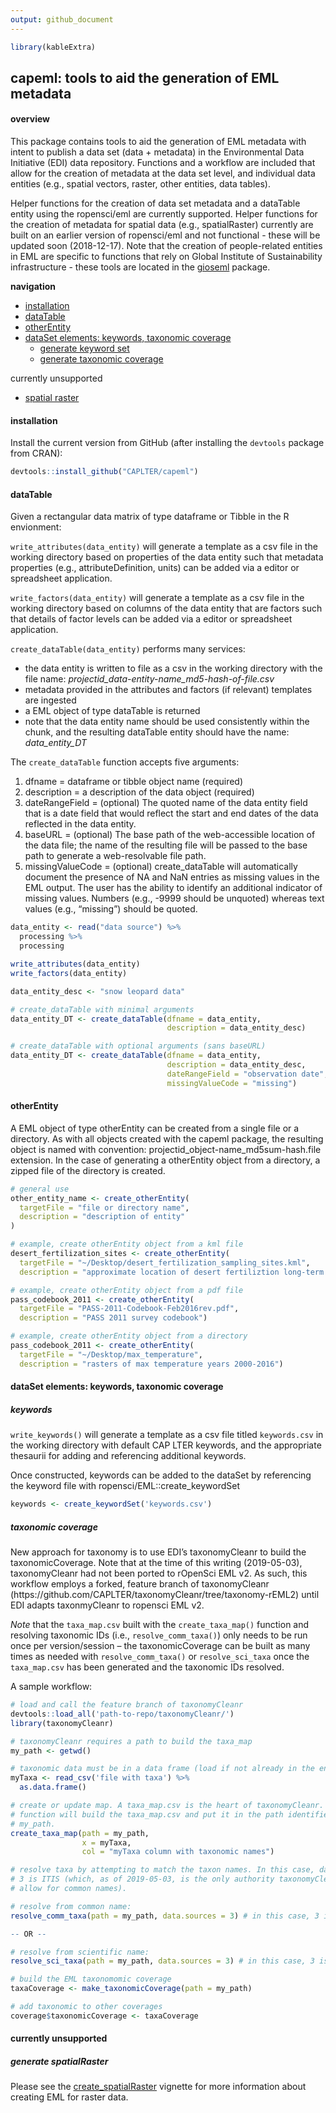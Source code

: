 ```yaml
---
output: github_document
---
```


```r

library(kableExtra)
```

<!-- README.md is generated from README.Rmd. Please edit the latter. -->

## capeml: tools to aid the generation of EML metadata

#### overview

This package contains tools to aid the generation of EML metadata with intent to
publish a data set (data + metadata) in the Environmental Data Initiative (EDI)
data repository. Functions and a workflow are included that allow for the
creation of metadata at the data set level, and individual data entities (e.g.,
spatial vectors, raster, other entities, data tables).

Helper functions for the creation of data set metadata and a dataTable entity
using the ropensci/eml are currently supported. Helper functions for the
creation of metadata for spatial data (e.g., spatialRaster) currently are built
on an earlier version of ropensci/eml and not functional - these will be updated
soon (2018-12-17). Note that the creation of people-related entities in EML are
specific to functions that rely on Global Institute of Sustainability
infrastructure - these tools are located in the
[gioseml](https://github.com/CAPLTER/gioseml) package.

**navigation**

* [installation](https://github.com/CAPLTER/capeml#installation)
* [dataTable](https://github.com/CAPLTER/capeml#dataTable)
* [otherEntity](https://github.com/CAPLTER/capeml#otherEntity)
* [dataSet elements: keywords, taxonomic coverage](https://github.com/CAPLTER/capeml#dataSet)
    + [generate keyword set](https://github.com/CAPLTER/capeml#generate-keywordset-from-file)
    + [generate taxonomic coverage](https://github.com/CAPLTER/capeml#generate-taxonomiccoverage)

currently unsupported

- [spatial raster](https://github.com/CAPLTER/capeml#generate-spatialraster)

#### installation

Install the current version from GitHub (after installing the `devtools` package from CRAN):

```r

devtools::install_github("CAPLTER/capeml")
```


#### dataTable

Given a rectangular data matrix of type dataframe or Tibble in the R envionment:

`write_attributes(data_entity)` will generate a template as a csv file in the
working directory based on properties of the data entity such that metadata
properties (e.g., attributeDefinition, units) can be added via a editor or
spreadsheet application.

`write_factors(data_entity)` will generate a template as a csv file in the
working directory based on columns of the data entity that are factors such that
details of factor levels can be added via a editor or spreadsheet application.

`create_dataTable(data_entity)` performs many services:

* the data entity is written to file as a csv in the working directory with the
file name: *projectid_data-entity-name_md5-hash-of-file.csv*
* metadata provided in the attributes and factors (if relevant) templates are
ingested
* a EML object of type dataTable is returned
* note that the data entity name should be used consistently within the chunk,
and the resulting dataTable entity should have the name: *data_entity_DT*

The `create_dataTable` function accepts five arguments:

1. dfname = dataframe or tibble object name (required)
2. description = a description of the data object (required)
3. dateRangeField = (optional) The quoted name of the data entity field that is a
date field that would reflect the start and end dates of the data reflected in
the data entity.
4. baseURL = (optional) The base path of the web-accessible location of the data
file; the name of the resulting file will be passed to the base path to generate
a web-resolvable file path.
5. missingValueCode = (optional) create_dataTable will automatically document
the presence of NA and NaN entries as missing values in the EML output. The user
has the ability to identify an additional indicator of missing values. Numbers
(e.g., -9999 should be unquoted) whereas text values (e.g., "missing") should be
quoted.

```r

data_entity <- read("data source") %>% 
  processing %>% 
  processing

write_attributes(data_entity)
write_factors(data_entity)

data_entity_desc <- "snow leopard data"

# create_dataTable with minimal arguments
data_entity_DT <- create_dataTable(dfname = data_entity,
                                   description = data_entity_desc)

# create_dataTable with optional arguments (sans baseURL)
data_entity_DT <- create_dataTable(dfname = data_entity,
                                   description = data_entity_desc,
                                   dateRangeField = "observation date",
                                   missingValueCode = "missing")

```

#### otherEntity

A EML object of type otherEntity can be created from a single file or a
directory. As with all objects created with the capeml package, the resulting
object is named with convention: projectid_object-name_md5sum-hash.file
extension. In the case of generating a otherEntity object from a directory, a
zipped file of the directory is created.

```r

# general use
other_entity_name <- create_otherEntity(
  targetFile = "file or directory name",
  description = "description of entity"
)

# example, create otherEntity object from a kml file
desert_fertilization_sites <- create_otherEntity(
  targetFile = "~/Desktop/desert_fertilization_sampling_sites.kml",
  description = "approximate location of desert fertiliztion long-term study sites")

# example, create otherEntity object from a pdf file
pass_codebook_2011 <- create_otherEntity(
  targetFile = "PASS-2011-Codebook-Feb2016rev.pdf",
  description = "PASS 2011 survey codebook")

# example, create otherEntity object from a directory
pass_codebook_2011 <- create_otherEntity(
  targetFile = "~/Desktop/max_temperature",
  description = "rasters of max temperature years 2000-2016")

```


#### dataSet elements: keywords, taxonomic coverage

##### keywords

`write_keywords()` will generate a template as a csv file titled `keywords.csv`
in the working directory with default CAP LTER keywords, and the appropriate
thesaurii for adding and referencing additional keywords.

Once constructed, keywords can be added to the dataSet by referencing the
keyword file with ropensci/EML::create_keywordSet

```r
keywords <- create_keywordSet('keywords.csv')
```

##### taxonomic coverage

New approach for taxonomy is to use EDI's taxonomyCleanr to build the
taxonomicCoverage. Note that at the time of this writing (2019-05-03),
taxonomyCleanr had not been ported to rOpenSci EML v2. As such, this workflow
employs a forked, feature branch of taxonomyCleanr
(https://github.com/CAPLTER/taxonomyCleanr/tree/taxonomy-rEML2) until EDI adapts
taxonmyCleanr to ropensci EML v2.

*Note* that the `taxa_map.csv` built with the `create_taxa_map()` function and
resolving taxonomic IDs (i.e., `resolve_comm_taxa()`) only needs to be run once
per version/session -- the taxonomicCoverage can be built as many times as
needed with `resolve_comm_taxa()` or `resolve_sci_taxa` once the `taxa_map.csv`
has been generated and the taxonomic IDs resolved.

A sample workflow:

```r

# load and call the feature branch of taxonomyCleanr
devtools::load_all('path-to-repo/taxonomyCleanr/') 
library(taxonomyCleanr)

# taxonomyCleanr requires a path to build the taxa_map
my_path <- getwd() 

# taxonomic data must be in a data frame (load if not already in the environment)
myTaxa <- read_csv('file with taxa') %>% 
  as.data.frame()

# create or update map. A taxa_map.csv is the heart of taxonomyCleanr. This
# function will build the taxa_map.csv and put it in the path identified with
# my_path.
create_taxa_map(path = my_path,
                x = myTaxa,
                col = "myTaxa column with taxonomic names") 

# resolve taxa by attempting to match the taxon names. In this case, data.source
# 3 is ITIS (which, as of 2019-05-03, is the only authority taxonomyCleanr will
# allow for common names).

# resolve from common name:
resolve_comm_taxa(path = my_path, data.sources = 3) # in this case, 3 is ITIS

-- OR --

# resolve from scientific name:
resolve_sci_taxa(path = my_path, data.sources = 3) # in this case, 3 is ITIS

# build the EML taxonomomic coverage
taxaCoverage <- make_taxonomicCoverage(path = my_path)

# add taxonomic to other coverages
coverage$taxonomicCoverage <- taxaCoverage
```

#### currently unsupported

##### generate spatialRaster

Please see the
[create_spatialRaster](https://github.com/CAPLTER/capeml/blob/master/vignettes/create_spatialRaster.Rmd)
vignette for more information about creating EML for raster data.
